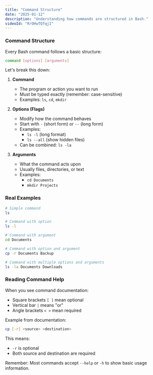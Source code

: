 ```yaml
---
title: "Command Structure"
date: "2025-01-12"
description: "Understanding how commands are structured in Bash."
videoId: "RrOHwTQfqjI"
---
```


### Command Structure

Every Bash command follows a basic structure:

```bash
command [options] [arguments]
```

Let's break this down:

1. **Command**  
   - The program or action you want to run
   - Must be typed exactly (remember: case-sensitive)
   - Examples: `ls`, `cd`, `mkdir`

2. **Options (Flags)**  
   - Modify how the command behaves
   - Start with `-` (short form) or `--` (long form)
   - Examples:
     - `ls -l` (long format)
     - `ls --all` (show hidden files)
   - Can be combined: `ls -la`

3. **Arguments**  
   - What the command acts upon
   - Usually files, directories, or text
   - Examples:
     - `cd Documents`
     - `mkdir Projects`

### Real Examples

```bash
# Simple command
ls

# Command with option
ls -l

# Command with argument
cd Documents

# Command with option and argument
cp -r Documents Backup

# Command with multiple options and arguments
ls -la Documents Downloads
```

### Reading Command Help

When you see command documentation:
- Square brackets `[ ]` mean optional
- Vertical bar `|` means "or"
- Angle brackets `< >` mean required

Example from documentation:
```bash
cp [-r] <source> <destination>
```
This means:
- `-r` is optional
- Both source and destination are required

Remember: Most commands accept `--help` or `-h` to show basic usage information.